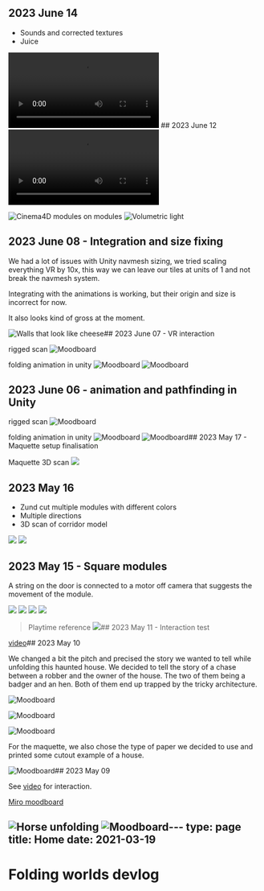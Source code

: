 ## 2023 June 14 

* Sounds and corrected textures
* Juice

<video controls loop>
  <source src="./img/230614-update.mp4" type="video/mp4"></source>
  Your browser does not support the video tag.
</video>
## 2023 June 12 

<video controls loop>
  <source src="./img/230612-interaction-optimized.mov" type="video/mp4"></source>
  Your browser does not support the video tag.
</video>

![Cinema4D modules on modules](./img/230612-modules.webp)
![Volumetric light](./img/230612-volumetric-light.webp)

## 2023 June 08 - Integration and size fixing

We had a lot of issues with Unity navmesh sizing, we tried scaling everything VR by 10x, this way we can leave our tiles at units of 1 and not break the navmesh system.

Integrating with the animations is working, but their origin and size is incorrect for now. 

It also looks kind of gross at the moment.

![Walls that look like cheese](./img/230608-animations.webp)## 2023 June 07 - VR interaction

rigged scan
![Moodboard](./img/rigg.png)


folding animation in unity
![Moodboard](./img/anim.png)
![Moodboard](./img/anim1.png)


## 2023 June 06 - animation and pathfinding in Unity

rigged scan
![Moodboard](./img/rigg.png)


folding animation in unity
![Moodboard](./img/anim.png)
![Moodboard](./img/anim1.png)## 2023 May 17 - Maquette setup finalisation

Maquette 3D scan
![](./img/230517-maquette.webp)

## 2023 May 16

* Zund cut multiple modules with different colors
* Multiple directions
* 3D scan of corridor model

![](./img/230516-corridor3d.webp)
![](./img/230516.webp)
## 2023 May 15 - Square modules

A string on the door is connected to a motor off camera that suggests the movement of the module.

![](./img/230515-maquette-1.webp)
![](./img/230515-maquette-2.webp)
![](./img/230515-maquette-3.webp)
![](./img/230515-maquette-4.webp)

> Playtime reference
![](./img/230516-playtime.webp)## 2023 May 11 - Interaction test

[video](230607-interaction-optimised.mov)## 2023 May 10

We changed a bit the pitch and precised the story we wanted to tell while unfolding this haunted house. We decided to tell the story of a chase between a robber and the owner of the house. The two of them being a badger and an hen. Both of them end up trapped by the tricky architecture.

![Moodboard](./img/characters.jpg)


![Moodboard](./img/buisnesshen.jpg)


![Moodboard](./img/dinneroom.jpg)

For the maquette, we also chose the type of paper we decided to use and printed some cutout example of a house.

![Moodboard](./img/cutout.png)## 2023 May 09

See [video](img/230509-unfolding-horse.mp4) for interaction.

[Miro moodboard](https://miro.com/welcomeonboard/SXVycGRsczdUVGRBZFM0d1AwRHJEcldNdWNOTDN5OVpFcDUzRGl1UG1SU2dnRGNvSmV4WTNOc2RMNmdMSjUzU3wzNDU4NzY0NTQzOTIyODYwNDMwfDI=?share_link_id=527609197177)

![Horse unfolding](./img/230509-unfolded.webp)
![Moodboard](./img/230509-moodboard.jpg)---
type: page
title: Home
date: 2021-03-19
---

# Folding worlds devlog